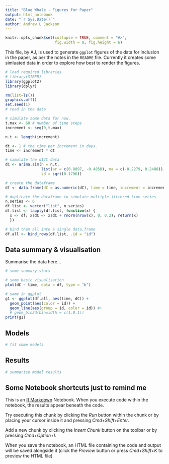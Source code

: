```yaml
---
title: "Blue Whale - Figures for Paper"
output: html_notebook
date: "`r Sys.Date()`"
author: Andrew L Jackson
---
```


```r
knitr::opts_chunk$set(collapse = TRUE, comment = "#>", 
                      fig.width = 8, fig.height = 6)

```

This file, by AJ, is used to generate `ggplot` figures of the data for inclusion in the paper, as per the notes in the `README` file. Currently it creates some simluated data in order to explore how best to render the figures.

```r
# load required libraries
# library(SIBER)
library(ggplot2)
library(dplyr)

rm(list=ls())
graphics.off()
set.seed(1)
# read in the data

# simulate some data for now.
t.max <- 60 # number of time steps
increment <- seq(0,t.max)

n.t <- length(increment)

dt <- 1 # the time per increment in days.
time <- increment * dt

# simulate the d13C data
dC <- arima.sim(n = n.t, 
                list(ar = c(0.8897, -0.4858), ma = c(-0.2279, 0.2488)),
                sd = sqrt(0.1796))

# create the dataframe
df <- data.frame(dC = as.numeric(dC), time = time, increment = increment)

# duplicate the dataframe to simulate multiple jittered time series
n.series <- 6
df.list <- vector("list", n.series)
df.list <- lapply(df.list, function(x) {
  x <- df; x$dC <- x$dC + rnorm(nrow(x), 0, 0.2); return(x)
  })

# bind them all into a single data.frame
df.all <- bind_rows(df.list, .id = "id")

```

## Data summary & visualisation
Summarise the data here...

```r
# some summary stats

# some basic visualisation
plot(dC ~ time, data = df, type = "b")

# same in ggplot
g1 <- ggplot(df.all, aes(time, dC)) + 
  geom_point(aes(color = id)) + 
  geom_line(aes(group = id, color = id)) #+ 
  # geom_bin2d(binwidth = c(1,0.1))
print(g1)


```

## Models

```r
# fit some models

```


## Results
```r
# summarise model results

```




## Some Notebook shortcuts just to remind me

This is an [R Markdown](http://rmarkdown.rstudio.com) Notebook. When you execute code within the notebook, the results appear beneath the code. 

Try executing this chunk by clicking the *Run* button within the chunk or by placing your cursor inside it and pressing *Cmd+Shift+Enter*. 

Add a new chunk by clicking the *Insert Chunk* button on the toolbar or by pressing *Cmd+Option+I*.

When you save the notebook, an HTML file containing the code and output will be saved alongside it (click the *Preview* button or press *Cmd+Shift+K* to preview the HTML file).
